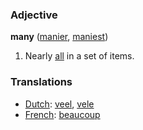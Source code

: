 === Adjective ===

'''many''' ([[manier]], [[maniest]])

#Nearly [[all]] in a set of items.

=== Translations ===
*[[Dutch]]: [[veel]], [[vele]]
*[[French]]: [[beaucoup]]
